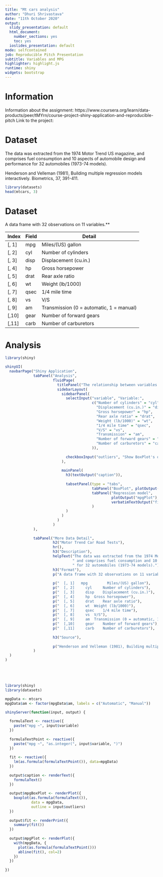 ```yaml
---
title: "Mt cars analysis"
author: "Dhuri Shrivastava"
date: "11th October 2020"
output:
  slidy_presentation: default
  html_document:
    number_sections: yes
    toc: yes
  ioslides_presentation: default
mode: selfcontained
job: Reproducible Pitch Presentation
subtitle: Variables and MPG
highlighter: highlight.js
runtime: shiny
widgets: bootstrap
---
```

Information
========================================================

Information about the assignment: https://www.coursera.org/learn/data-products/peer/tMYrn/course-project-shiny-application-and-reproducible-pitch
Link to the project:


Dataset
========================================================

The data was extracted from the 1974 Motor Trend US magazine, and comprises fuel consumption and 10 aspects of automobile design and performance for 32 automobiles (1973-74 models).

Henderson and Velleman (1981), Building multiple regression models interactively. Biometrics, 37, 391-411.
```r
library(datasets)
head(mtcars, 3)
```

Dataset
========================================================

A data frame with 32 observations on 11 variables.**

| Index | Field | Detail |
------- | ----- | ------ |
| [, 1] | mpg | Miles/(US) gallon |
| [, 2]  | cyl | Number of cylinders |
| [, 3]	| disp | Displacement (cu.in.) |
| [, 4]	| hp | Gross horsepower |
| [, 5]	| drat | Rear axle ratio |
| [, 6]	| wt | Weight (lb/1000) |
| [, 7]	| qsec | 1/4 mile time |
| [, 8]	| vs | V/S |
| [, 9]	| am | Transmission (0 = automatic, 1 = manual) |
| [,10]	| gear | Number of forward gears |
| [,11]	| carb | Number of carburetors |


Analysis
========================================================
```r
library(shiny)

shinyUI(
  navbarPage("Shiny Application",
             tabPanel("Analysis",
                      fluidPage(
                        titlePanel("The relationship between variables and miles per gallon (MPG)"),
                        sidebarLayout(
                          sidebarPanel(
                            selectInput("variable", "Variable:",
                                        c("Number of cylinders" = "cyl",
                                          "Displacement (cu.in.)" = "disp",
                                          "Gross horsepower" = "hp",
                                          "Rear axle ratio" = "drat",
                                          "Weight (lb/1000)" = "wt",
                                          "1/4 mile time" = "qsec",
                                          "V/S" = "vs",
                                          "Transmission" = "am",
                                          "Number of forward gears" = "gear",
                                          "Number of carburetors" = "carb"
                                        )),
                            
                            checkboxInput("outliers", "Show BoxPlot's outliers", FALSE)
                          ),
                          
                          mainPanel(
                            h3(textOutput("caption")),
                            
                            tabsetPanel(type = "tabs", 
                                        tabPanel("BoxPlot", plotOutput("mpgBoxPlot")),
                                        tabPanel("Regression model", 
                                                 plotOutput("mpgPlot"),
                                                 verbatimTextOutput("fit")
                                        )
                            )
                          )
                        )
                      )
             ),
            
             tabPanel("More Data Detail",
                      h2("Motor Trend Car Road Tests"),
                      hr(),
                      h3("Description"),
                      helpText("The data was extracted from the 1974 Motor Trend US magazine,",
                               " and comprises fuel consumption and 10 aspects of automobile design and performance",
                               " for 32 automobiles (1973-74 models)."),
                      h3("Format"),
                      p("A data frame with 32 observations on 11 variables."),
                      
                      p("  [, 1]   mpg         Miles/(US) gallon"),
                      p("  [, 2]	 cyl	 Number of cylinders"),
                      p("  [, 3]	 disp	 Displacement (cu.in.)"),
                      p("  [, 4]	 hp	 Gross horsepower"),
                      p("  [, 5]	 drat	 Rear axle ratio"),
                      p("  [, 6]	 wt	 Weight (lb/1000)"),
                      p("  [, 7]	 qsec	 1/4 mile time"),
                      p("  [, 8]	 vs	 V/S"),
                      p("  [, 9]	 am	 Transmission (0 = automatic, 1 = manual)"),
                      p("  [,10]	 gear	 Number of forward gears"),
                      p("  [,11]	 carb	 Number of carburetors"),
                      
                      h3("Source"),
                      
                      p("Henderson and Velleman (1981), Building multiple regression models interactively. Biometrics, 37, 391-411.")
             )
  )
)





library(shiny)
library(datasets)

mpgData <- mtcars
mpgData$am <- factor(mpgData$am, labels = c("Automatic", "Manual"))

shinyServer(function(input, output) {
  
  formulaText <- reactive({
    paste("mpg ~", input$variable)
  })
  
  formulaTextPoint <- reactive({
    paste("mpg ~", "as.integer(", input$variable, ")")
  })
  
  fit <- reactive({
    lm(as.formula(formulaTextPoint()), data=mpgData)
  })
  
  output$caption <- renderText({
    formulaText()
  })
  
  output$mpgBoxPlot <- renderPlot({
    boxplot(as.formula(formulaText()), 
            data = mpgData,
            outline = input$outliers)
  })
  
  output$fit <- renderPrint({
    summary(fit())
  })
  
  output$mpgPlot <- renderPlot({
    with(mpgData, {
      plot(as.formula(formulaTextPoint()))
      abline(fit(), col=2)
    })
  })
  
})


```

 
  

